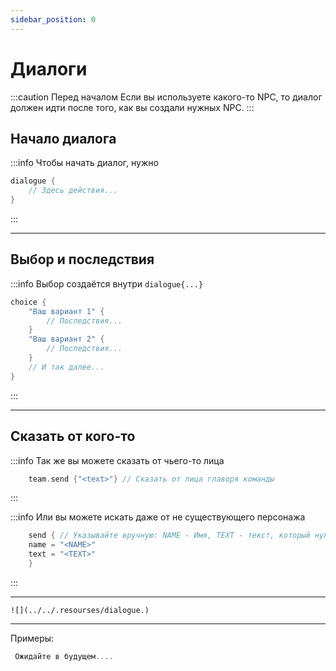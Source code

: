 ```yaml
---
sidebar_position: 0
---
```


# Диалоги

:::caution Перед началом
Если вы используете какого-то NPC, то диалог должен идти после того, как вы создали нужных NPC.
:::
## Начало диалога

:::info Чтобы начать диалог, нужно
```kts
dialogue {
    // Здесь действия...
}
```
:::

---

## Выбор и последствия

:::info Выбор создаётся внутри `dialogue{...}`
```kts
choice {
    "Ваш вариант 1" {
        // Последствия...
    }
    "Ваш вариант 2" {
        // Последствия...
    }
    // И так далее...
}
```
:::

---

## Сказать от кого-то

:::info Так же вы можете сказать от чьего-то лица

```kts
    team.send {"<text>"} // Сказать от лица главоря команды
```
:::

:::info Или вы можете искать даже от не существующего персонажа

```kts
    send { // Указывайте вручную: NAME - Имя, TEXT - текст, который нужно показать
	name = "<NAME>"
	text = "<TEXT>"
    }
```
:::

---

`![](../../.resourses/dialogue.)`

---

Примеры:
```kts
 Ожидайте в будущем....
```
